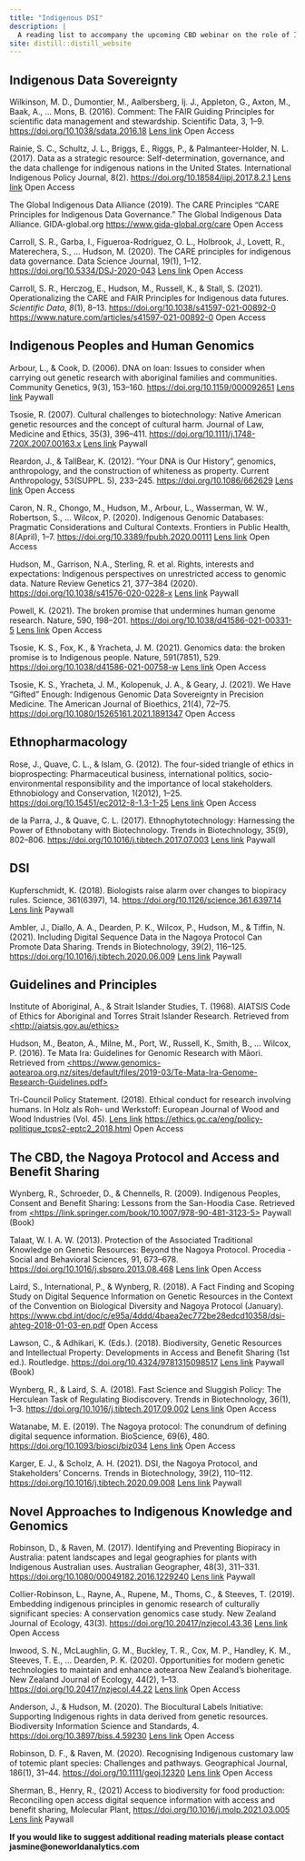 ```yaml
---
title: "Indigenous DSI"
description: |
  A reading list to accompany the upcoming CBD webinar on the role of Indigenous Peoples and their Traditional Ecological Knowledge in the debate about DSI
site: distill::distill_website
---
```


## Indigenous Data Sovereignty

Wilkinson, M. D., Dumontier, M., Aalbersberg, Ij. J., Appleton, G., Axton, M., Baak, A., ... Mons, B. (2016). Comment: The FAIR Guiding Principles for scientific data management and stewardship. Scientific Data, 3, 1--9. <https://doi.org/10.1038/sdata.2016.18> [Lens link](https://www.lens.org/lens/scholar/article/070-462-022-251-464/main) Open Access

Rainie, S. C., Schultz, J. L., Briggs, E., Riggs, P., & Palmanteer-Holder, N. L. (2017). Data as a strategic resource: Self-determination, governance, and the data challenge for indigenous nations in the United States. International Indigenous Policy Journal, 8(2). <https://doi.org/10.18584/iipj.2017.8.2.1> [Lens link](https://www.lens.org/lens/scholar/article/088-106-961-734-82X/main) Open Access

The Global Indigenous Data Alliance (2019). The CARE Principles "CARE Principles for Indigenous Data Governance." The Global Indigenous Data Alliance. GIDA-global.org <https://www.gida-global.org/care> Open Access

Carroll, S. R., Garba, I., Figueroa-Rodríguez, O. L., Holbrook, J., Lovett, R., Materechera, S., ... Hudson, M. (2020). The CARE principles for indigenous data governance. Data Science Journal, 19(1), 1--12. <https://doi.org/10.5334/DSJ-2020-043> [Lens link](https://www.lens.org/lens/scholar/article/125-016-268-188-999/main) Open Access

Carroll, S. R., Herczog, E., Hudson, M., Russell, K., & Stall, S. (2021). Operationalizing the CARE and FAIR Principles for Indigenous data futures. *Scientific Data*, *8*(1), 8--13. <https://doi.org/10.1038/s41597-021-00892-0> <https://www.nature.com/articles/s41597-021-00892-0> Open Access

## Indigenous Peoples and Human Genomics

Arbour, L., & Cook, D. (2006). DNA on loan: Issues to consider when carrying out genetic research with aboriginal families and communities. Community Genetics, 9(3), 153--160. <https://doi.org/10.1159/000092651> [Lens link](https://www.lens.org/lens/scholar/article/077-868-122-028-539/main) Paywall

Tsosie, R. (2007). Cultural challenges to biotechnology: Native American genetic resources and the concept of cultural harm. Journal of Law, Medicine and Ethics, 35(3), 396--411. <https://doi.org/10.1111/j.1748-720X.2007.00163.x> [Lens link](https://www.lens.org/lens/scholar/article/059-749-266-027-071/main) Paywall

Reardon, J., & TallBear, K. (2012). "Your DNA is Our History", genomics, anthropology, and the construction of whiteness as property. Current Anthropology, 53(SUPPL. 5), 233--245. <https://doi.org/10.1086/662629> [Lens link](https://www.lens.org/lens/scholar/article/141-439-615-916-917/main) Open Access

Caron, N. R., Chongo, M., Hudson, M., Arbour, L., Wasserman, W. W., Robertson, S., ... Wilcox, P. (2020). Indigenous Genomic Databases: Pragmatic Considerations and Cultural Contexts. Frontiers in Public Health, 8(April), 1--7. <https://doi.org/10.3389/fpubh.2020.00111> [Lens link](https://www.lens.org/lens/scholar/article/047-389-039-058-60X/main) Open Access

Hudson, M., Garrison, N.A., Sterling, R. et al. Rights, interests and expectations: Indigenous perspectives on unrestricted access to genomic data. Nature Review Genetics 21, 377--384 (2020). <https://doi.org/10.1038/s41576-020-0228-x> [Lens link](https://www.lens.org/lens/scholar/article/095-099-808-413-027/main) Paywall

Powell, K. (2021). The broken promise that undermines human genome research. Nature, 590, 198--201. <https://doi.org/10.1038/d41586-021-00331-5> [Lens link](https://www.lens.org/lens/scholar/article/151-319-224-071-431/main) Open Access

Tsosie, K. S., Fox, K., & Yracheta, J. M. (2021). Genomics data: the broken promise is to Indigenous people. Nature, 591(7851), 529. <https://doi.org/10.1038/d41586-021-00758-w> [Lens link](https://www.lens.org/lens/scholar/article/048-022-574-660-833/main) Open Access

Tsosie, K. S., Yracheta, J. M., Kolopenuk, J. A., & Geary, J. (2021). We Have "Gifted" Enough: Indigenous Genomic Data Sovereignty in Precision Medicine. The American Journal of Bioethics, 21(4), 72--75. <https://doi.org/10.1080/15265161.2021.1891347> Open Access

## Ethnopharmacology

Rose, J., Quave, C. L., & Islam, G. (2012). The four-sided triangle of ethics in bioprospecting: Pharmaceutical business, international politics, socio-environmental responsibility and the importance of local stakeholders. Ethnobiology and Conservation, 1(2012), 1--25. <https://doi.org/10.15451/ec2012-8-1.3-1-25> [Lens link](https://www.lens.org/lens/scholar/article/020-496-348-760-084/main) Open Access

de la Parra, J., & Quave, C. L. (2017). Ethnophytotechnology: Harnessing the Power of Ethnobotany with Biotechnology. Trends in Biotechnology, 35(9), 802--806. <https://doi.org/10.1016/j.tibtech.2017.07.003> [Lens link](https://www.lens.org/lens/scholar/article/028-711-251-573-83X/main) Paywall

## DSI

Kupferschmidt, K. (2018). Biologists raise alarm over changes to biopiracy rules. Science, 361(6397), 14. <https://doi.org/10.1126/science.361.6397.14> [Lens link](https://www.lens.org/lens/scholar/article/184-479-861-565-91X/main) Paywall

Ambler, J., Diallo, A. A., Dearden, P. K., Wilcox, P., Hudson, M., & Tiffin, N. (2021). Including Digital Sequence Data in the Nagoya Protocol Can Promote Data Sharing. Trends in Biotechnology, 39(2), 116--125. <https://doi.org/10.1016/j.tibtech.2020.06.009> [Lens link](https://www.lens.org/lens/scholar/article/004-196-484-950-435/main) Paywall

## Guidelines and Principles

Institute of Aboriginal, A., & Strait Islander Studies, T. (1968). AIATSIS Code of Ethics for Aboriginal and Torres Strait Islander Research. Retrieved from [<http://aiatsis.gov.au/ethics>](http://aiatsis.gov.au/ethics){.uri}

Hudson, M., Beaton, A., Milne, M., Port, W., Russell, K., Smith, B., ... Wilcox, P. (2016). Te Mata Ira: Guidelines for Genomic Research with Māori. Retrieved from [<https://www.genomics-aotearoa.org.nz/sites/default/files/2019-03/Te-Mata-Ira-Genome-Research-Guidelines.pdf>](https://www.genomics-aotearoa.org.nz/sites/default/files/2019-03/Te-Mata-Ira-Genome-Research-Guidelines.pdf){.uri}

Tri-Council Policy Statement. (2018). Ethical conduct for research involving humans. In Holz als Roh- und Werkstoff: European Journal of Wood and Wood Industries (Vol. 45). [Lens link](https://www.lens.org/lens/scholar/article/082-148-585-538-178/main) <https://ethics.gc.ca/eng/policy-politique_tcps2-eptc2_2018.html> Open Access

## The CBD, the Nagoya Protocol and Access and Benefit Sharing

Wynberg, R., Schroeder, D., & Chennells, R. (2009). Indigenous Peoples, Consent and Benefit Sharing: Lessons from the San-Hoodia Case. Retrieved from [<https://link.springer.com/book/10.1007/978-90-481-3123-5>](https://link.springer.com/book/10.1007/978-90-481-3123-5){.uri} Paywall (Book)

Talaat, W. I. A. W. (2013). Protection of the Associated Traditional Knowledge on Genetic Resources: Beyond the Nagoya Protocol. Procedia - Social and Behavioral Sciences, 91, 673--678. <https://doi.org/10.1016/j.sbspro.2013.08.468> [Lens link](https://www.lens.org/lens/scholar/article/092-953-359-928-463/main) Open Access

Laird, S., International, P., & Wynberg, R. (2018). A Fact Finding and Scoping Study on Digital Sequence Information on Genetic Resources in the Context of the Convention on Biological Diversity and Nagoya Protocol (January). <https://www.cbd.int/doc/c/e95a/4ddd/4baea2ec772be28edcd10358/dsi-ahteg-2018-01-03-en.pdf> Open Access

Lawson, C., & Adhikari, K. (Eds.). (2018). Biodiversity, Genetic Resources and Intellectual Property: Developments in Access and Benefit Sharing (1st ed.). Routledge. <https://doi.org/10.4324/9781315098517> [Lens link](https://www.lens.org/lens/scholar/article/113-261-910-666-788/main) Paywall (Book)

Wynberg, R., & Laird, S. A. (2018). Fast Science and Sluggish Policy: The Herculean Task of Regulating Biodiscovery. Trends in Biotechnology, 36(1), 1--3. <https://doi.org/10.1016/j.tibtech.2017.09.002> [Lens link](https://www.lens.org/lens/scholar/article/070-462-022-251-464/main) Open Access

Watanabe, M. E. (2019). The Nagoya protocol: The conundrum of defining digital sequence information. BioScience, 69(6), 480. <https://doi.org/10.1093/biosci/biz034> [Lens link](https://www.lens.org/lens/scholar/article/022-476-015-755-37X/main) Open Access

Karger, E. J., & Scholz, A. H. (2021). DSI, the Nagoya Protocol, and Stakeholders' Concerns. Trends in Biotechnology, 39(2), 110--112. <https://doi.org/10.1016/j.tibtech.2020.09.008> [Lens link](https://www.lens.org/lens/scholar/article/136-113-291-195-672/main) Paywall

## Novel Approaches to Indigenous Knowledge and Genomics

Robinson, D., & Raven, M. (2017). Identifying and Preventing Biopiracy in Australia: patent landscapes and legal geographies for plants with Indigenous Australian uses. Australian Geographer, 48(3), 311--331. <https://doi.org/10.1080/00049182.2016.1229240> [Lens link](https://www.lens.org/lens/scholar/article/137-968-300-004-04X/main) Paywall

Collier-Robinson, L., Rayne, A., Rupene, M., Thoms, C., & Steeves, T. (2019). Embedding indigenous principles in genomic research of culturally significant species: A conservation genomics case study. New Zealand Journal of Ecology, 43(3). <https://doi.org/10.20417/nzjecol.43.36> [Lens link](https://www.lens.org/lens/scholar/article/045-961-968-677-933/main) Open Access

Inwood, S. N., McLaughlin, G. M., Buckley, T. R., Cox, M. P., Handley, K. M., Steeves, T. E., ... Dearden, P. K. (2020). Opportunities for modern genetic technologies to maintain and enhance aotearoa New Zealand's bioheritage. New Zealand Journal of Ecology, 44(2), 1--13. <https://doi.org/10.20417/nzjecol.44.22> [Lens link](https://www.lens.org/lens/scholar/article/024-701-441-809-01X/main) Open Access

Anderson, J., & Hudson, M. (2020). The Biocultural Labels Initiative: Supporting Indigenous rights in data derived from genetic resources. Biodiversity Information Science and Standards, 4. <https://doi.org/10.3897/biss.4.59230> [Lens link](https://www.lens.org/lens/scholar/article/044-786-718-614-233/main) Open Access

Robinson, D. F., & Raven, M. (2020). Recognising Indigenous customary law of totemic plant species: Challenges and pathways. Geographical Journal, 186(1), 31--44. <https://doi.org/10.1111/geoj.12320> [Lens link](https://www.lens.org/lens/scholar/article/046-544-266-448-465/main) Open Access

Sherman, B., Henry, R., (2021) Access to biodiversity for food production: Reconciling open access digital sequence information with access and benefit sharing, Molecular Plant, <https://doi.org/10.1016/j.molp.2021.03.005> [Lens link](https://www.lens.org/lens/scholar/article/037-891-879-282-162/main) Paywall


**If you would like to suggest additional reading materials please contact jasmine@oneworldanalytics.com**
